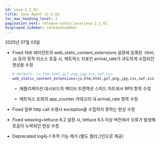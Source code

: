 ```yaml
---
id: java-2_2_62
title: Java Agent v2.2.62
toc_max_heading_level: 2
pagination_next: release-notes/java/java-2_2_61
displayed_sidebar: releaseSidebar
---
```


2025년 07월 03일

- <Status priority='0'>Fixed</Status> 자바 에이전트의 web_static_content_extensions 설정에 등록된 .html, .js 등의 정적 리소스 호출 시, 메트릭스 지표인 arrival_rate가 과도하게 수집되던 현상을 수정

    ```bash 
    # default: js,htm,html,gif,png,jpg,css,swf,ico
    web_static_content_extensions=js,htm,html,gif,png,jpg,css,swf,ico
    ```

    - 애플리케이션 대시보드의 액티브 트랜잭션 스피드 차트에서 RPS 항목 수정

    - 메트릭스 조회의 app_counter 카테고리 내 arrival_rate 항목 수정

- <Status priority='0'>Fixed</Status> 일부 http call 수행시 exception을 수집하지 못하는 현상 수정

- <Status priority='0'>Fixed</Status> weaving=lettuce-6.2 설정 시, lettuce 6.5 이상 버전에서 오류가 발생해 호출이 누락되던 현상 수정

- <Status priority='0'>Deprecated</Status> log4j-1 추적 기능 제거 (별도 플러그인으로 제공)


<DownloadJava ver="2.2.62" />